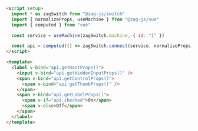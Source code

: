 ```html
<script setup>
  import * as zagSwitch from "@zag-js/switch"
  import { normalizeProps, useMachine } from "@zag-js/vue"
  import { computed } from "vue"

  const service = useMachine(zagSwitch.machine, { id: "1" })

  const api = computed(() => zagSwitch.connect(service, normalizeProps))
</script>

<template>
  <label v-bind="api.getRootProps()">
    <input v-bind="api.getHiddenInputProps()" />
    <span v-bind="api.getControlProps()">
      <span v-bind="api.getThumbProps()" />
    </span>
    <span v-bind="api.getLabelProps()">
      <span v-if="api.checked">On</span>
      <span v-else>Off</span>
    </span>
  </label>
</template>
```
